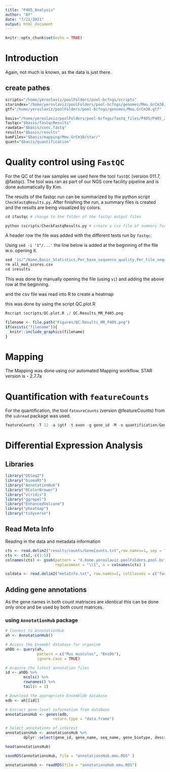 ```yaml
---
title: "P405_Analysis"
author: "AY"
date: "7/21/2021"
output: html_document
---
```


```r
knitr::opts_chunk$set(echo = TRUE)
```

# Introduction

Again, not much is known, as the data is just there. 

## create pathes


```r
scripts="/home/yeroslaviz/poolFolders/pool-bcfngs/scripts"
starindex="/home/yeroslaviz/poolFolders/pool-bcfngs/genomes/Mmu.GrCm38/starIndex2.7.7a/"
gtf="/home/yeroslaviz/poolFolders/pool-bcfngs/genomes/Mmu.GrCm38.gtf"

basis="/home/yeroslaviz/poolFolders/pool-bcfngs/fastq_files/P405/P405_20210706_PM_MR"
fastqc="$basis/fastqcResults"
rawdata="$basis/conc.fastq"
results="$basis/results"
bamFiles="$basis/mapping/Mmu.GrCm38/star/"
quant="$basis/quantification"
```

# Quality control using `FastQC`

For the QC of the raw samples we used here the tool `fastQC` (version 011.7, @fastqc). The tool was ran as part of our NGS core facility pipeline and is done automatically By Kim.

The results of the fastqc run  can be summarized by the python script `CheckFastqResults.py`.
After finishing the run, a summary files is created and the results are being visualized by colors.

```r
cd $fastqc # change to the folder of the fastqc output files

python $scripts/CheckFastqResults.py # create a csv file of summary for the results
```

A header row the file was added with the different tests run by `fastqc`:

Using `sed -i '1^/...' ` the line below is added at the beginning of the file w.o. opening it.

```r
sed '1s/^/Name,Basic_Statistics,Per_base_sequence_quality,Per_tile_sequence_quality,Per_sequence_quality_scores,Per_base_sequence_content,Per_sequence_GC_content,Per_base_N_content,Sequence_Length_Distribution,Sequence_Duplication_Levels,Overrepresented_sequences,Adapter_Content,Kmer_Content \n/ ' all_mod_scores.csv >$results/all_mod_scores.csv
rm all_mod_scores.csv
cd $results
```
  
This was done by manually opening the file (using `vi`) and adding the above row at the beginning.

and the csv file was read into R to create a heatmap

this was done by using the script QC.plot.R

```r
Rscript $scripts/QC.plot.R ./ QC.Results_MR_P405.png
```

```r
filename <- file.path("Figures/QC.Results_MR_P405.png")
if(exists("filename")){
  knitr::include_graphics(filename)
}
```


# Mapping

The Mapping was done using our automated Mapping workflow. STAR	version is - 2.7.7a

# Quantification with `featureCounts`

For the quantification, the tool `fateureCounts` (version @featureCounts) from the `subread` package was used. 

```r
featureCounts -T 12 -a $gtf -t exon -g gene_id -M -o quantification/GeneCounts.txt $bamFiles/*.bam >>  quantification/quantification.log 2>&1
```


# Differential Expression Analysis

## Libraries

```r
library("DESeq2")
library("biomaRt")
library("AnnotationHub")
library("RColorBrewer")
library("viridis")
library("ggrepel")
library("EnhancedVolcano")
library("pheatmap")
library("tidyverse")
```

## Read Meta Info

Reading in the data and metadata information

```r
cts <- read.delim2("results/counts/GeneCounts.txt",row.names=1, sep = "\t", skip = 1)
cts <- cts[,-c(1:5)]
colnames(cts) <- gsub(pattern = "X.home.yeroslaviz.poolFolders.pool.bcfngs.fastq_files.P405.P405_20210706_PM_MR.mapping.Mmu.GrCm38.star..(.*).bam", 
                      replacement = "\\1", x = colnames(cts) )

coldata <- read.delim2("metaInfo.txt", row.names=1, colClasses = c("factor","factor","factor" ))
```
## Adding gene annotations

As the gene names in both count matrixces are identical this can be done only once and be used by both count matrices. 

### using `AnnotationHub` package

```r
# Connect to AnnotationHub
ah <- AnnotationHub()

# Access the Ensembl database for organism
ahDb <- query(ah, 
              pattern = c("Mus musculus", "EnsDb"), 
              ignore.case = TRUE)

# Acquire the latest annotation files
id <- ahDb %>%
        mcols() %>%
        rownames() %>%
        tail(n = 1)

# Download the appropriate Ensembldb database
edb <- ah[[id]]

# Extract gene-level information from database
annotationsHub <- genes(edb, 
                     return.type = "data.frame")

# Select annotations of interest
annotationsHub <- annotationsHub %>%
        dplyr::select(gene_id, gene_name, seq_name, gene_biotype, description,entrezid)

head(annotationsHub)

saveRDS(annotationsHub, file = "annotationsHub.mmu.RDS" )
```

```r
annotationsHub <- readRDS(file = "annotationsHub.mmu.RDS")
```





